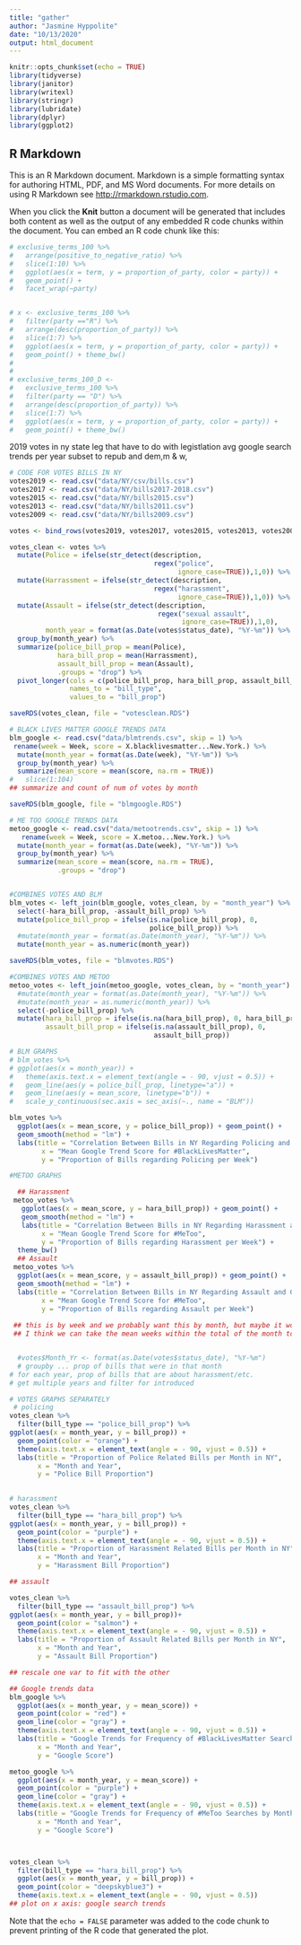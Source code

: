 ```yaml
---
title: "gather"
author: "Jasmine Hyppolite"
date: "10/13/2020"
output: html_document
---
```


```r
knitr::opts_chunk$set(echo = TRUE)
library(tidyverse)
library(janitor)
library(writexl)
library(stringr)
library(lubridate)
library(dplyr)
library(ggplot2)
```

## R Markdown

This is an R Markdown document. Markdown is a simple formatting syntax for authoring HTML, PDF, and MS Word documents. For more details on using R Markdown see <http://rmarkdown.rstudio.com>.

When you click the **Knit** button a document will be generated that includes both content as well as the output of any embedded R code chunks within the document. You can embed an R code chunk like this:


```r

# exclusive_terms_100 %>%
#   arrange(positive_to_negative_ratio) %>%
#   slice(1:10) %>%
#   ggplot(aes(x = term, y = proportion_of_party, color = party)) + 
#   geom_point() +
#   facet_wrap(~party)


# x <- exclusive_terms_100 %>%
#   filter(party =="R") %>%
#   arrange(desc(proportion_of_party)) %>%
#   slice(1:7) %>%
#   ggplot(aes(x = term, y = proportion_of_party, color = party)) + 
#   geom_point() + theme_bw()
# 
# 
# exclusive_terms_100_D <-
#   exclusive_terms_100 %>%
#   filter(party == "D") %>%
#   arrange(desc(proportion_of_party)) %>%
#   slice(1:7) %>%
#   ggplot(aes(x = term, y = proportion_of_party, color = party)) + 
#   geom_point() + theme_bw()

```


2019 votes in ny state leg that have to do with legistlation 
avg google search trends per year 
subset to repub and dem,m & w, 

```r
# CODE FOR VOTES BILLS IN NY 
votes2019 <- read.csv("data/NY/csv/bills.csv")
votes2017 <- read.csv("data/NY/bills2017-2018.csv")
votes2015 <- read.csv("data/NY/bills2015.csv")
votes2013 <- read.csv("data/NY/bills2011.csv")
votes2009 <- read.csv("data/NY/bills2009.csv")

votes <- bind_rows(votes2019, votes2017, votes2015, votes2013, votes2009)

votes_clean <- votes %>%
  mutate(Police = ifelse(str_detect(description,
                                    regex("police",
                                          ignore_case=TRUE)),1,0)) %>%
  mutate(Harrassment = ifelse(str_detect(description,
                                    regex("harassment",
                                          ignore_case=TRUE)),1,0)) %>%
  mutate(Assault = ifelse(str_detect(description,
                                     regex("sexual assault",
                                           ignore_case=TRUE)),1,0),
         month_year = format(as.Date(votes$status_date), "%Y-%m")) %>% 
  group_by(month_year) %>%
  summarize(police_bill_prop = mean(Police),
            hara_bill_prop = mean(Harrassment),
            assault_bill_prop = mean(Assault),
            .groups = "drop") %>%
  pivot_longer(cols = c(police_bill_prop, hara_bill_prop, assault_bill_prop),
               names_to = "bill_type",
               values_to = "bill_prop")

saveRDS(votes_clean, file = "votesclean.RDS")


```

```r
# BLACK LIVES MATTER GOOGLE TRENDS DATA
blm_google <- read.csv("data/blmtrends.csv", skip = 1) %>%
 rename(week = Week, score = X.blacklivesmatter...New.York.) %>%
  mutate(month_year = format(as.Date(week), "%Y-%m")) %>%
  group_by(month_year) %>%
  summarize(mean_score = mean(score, na.rm = TRUE))
#   slice(1:104)
## summarize and count of num of votes by month 

saveRDS(blm_google, file = "blmgoogle.RDS")

# ME TOO GOOGLE TRENDS DATA
metoo_google <- read.csv("data/metootrends.csv", skip = 1) %>%
   rename(week = Week, score = X.metoo...New.York.) %>%
  mutate(month_year = format(as.Date(week), "%Y-%m")) %>%
  group_by(month_year) %>%
  summarize(mean_score = mean(score, na.rm = TRUE),
            .groups = "drop")


#COMBINES VOTES AND BLM
blm_votes <- left_join(blm_google, votes_clean, by = "month_year") %>%
  select(-hara_bill_prop, -assault_bill_prop) %>%
  mutate(police_bill_prop = ifelse(is.na(police_bill_prop), 0,
                                   police_bill_prop)) %>%
  #mutate(month_year = format(as.Date(month_year), "%Y-%m")) %>%
  mutate(month_year = as.numeric(month_year))

saveRDS(blm_votes, file = "blmvotes.RDS")

#COMBINES VOTES AND METOO
metoo_votes <- left_join(metoo_google, votes_clean, by = "month_year") %>%
  #mutate(month_year = format(as.Date(month_year), "%Y-%m")) %>%
  #mutate(month_year = as.numeric(month_year)) %>%
  select(-police_bill_prop) %>%
  mutate(hara_bill_prop = ifelse(is.na(hara_bill_prop), 0, hara_bill_prop),
         assault_bill_prop = ifelse(is.na(assault_bill_prop), 0,
                                    assault_bill_prop))
```


```r
# BLM GRAPHS
# blm_votes %>%
# ggplot(aes(x = month_year)) + 
#   theme(axis.text.x = element_text(angle = - 90, vjust = 0.5)) +
#   geom_line(aes(y = police_bill_prop, linetype="a")) +
#   geom_line(aes(y = mean_score, linetype="b")) +
#   scale_y_continuous(sec.axis = sec_axis(~., name = "BLM"))

blm_votes %>%
  ggplot(aes(x = mean_score, y = police_bill_prop)) + geom_point() + 
  geom_smooth(method = "lm") + 
  labs(title = "Correlation Between Bills in NY Regarding Policing and Google Trend Scores",
        x = "Mean Google Trend Score for #BlackLivesMatter",
        y = "Proportion of Bills regarding Policing per Week")
```

```r
#METOO GRAPHS

  ## Harassment
 metoo_votes %>%
   ggplot(aes(x = mean_score, y = hara_bill_prop)) + geom_point() + 
   geom_smooth(method = "lm") + 
   labs(title = "Correlation Between Bills in NY Regarding Harassment and Google Trend Scores",
        x = "Mean Google Trend Score for #MeToo",
        y = "Proportion of Bills regarding Harassment per Week") +
  theme_bw()
  ## Assault
 metoo_votes %>%
  ggplot(aes(x = mean_score, y = assault_bill_prop)) + geom_point() + 
  geom_smooth(method = "lm") + 
  labs(title = "Correlation Between Bills in NY Regarding Assault and Google Trend Scores",
        x = "Mean Google Trend Score for #MeToo",
        y = "Proportion of Bills regarding Assault per Week")
 
 ## this is by week and we probably want this by month, but maybe it would be good to have by week??
 ## I think we can take the mean weeks within the total of the month to not lose any data


  #votes$Month_Yr <- format(as.Date(votes$status_date), "%Y-%m")
  # groupby ... prop of bills that were in that month 
# for each year, prop of bills that are about harassment/etc. 
# get multiple years and filter for introduced 
```

```r
# VOTES GRAPHS SEPARATELY 
 # policing 
votes_clean %>%
  filter(bill_type == "police_bill_prop") %>%
ggplot(aes(x = month_year, y = bill_prop)) + 
  geom_point(color = "orange") +
  theme(axis.text.x = element_text(angle = - 90, vjust = 0.5)) +
  labs(title = "Proportion of Police Related Bills per Month in NY",
       x = "Month and Year",
       y = "Police Bill Proportion")
   

# harassment
votes_clean %>%
  filter(bill_type == "hara_bill_prop") %>%
ggplot(aes(x = month_year, y = bill_prop)) + 
  geom_point(color = "purple") +
  theme(axis.text.x = element_text(angle = - 90, vjust = 0.5)) + 
  labs(title = "Proportion of Harassment Related Bills per Month in NY",
       x = "Month and Year",
       y = "Harassment Bill Proportion") 

## assault

votes_clean %>%
  filter(bill_type == "assault_bill_prop") %>%
ggplot(aes(x = month_year, y = bill_prop))+ 
  geom_point(color = "salmon") +
  theme(axis.text.x = element_text(angle = - 90, vjust = 0.5)) + 
  labs(title = "Proportion of Assault Related Bills per Month in NY",
       x = "Month and Year",
       y = "Assault Bill Proportion") 

## rescale one var to fit with the other 

## Google trends data
blm_google %>%
  ggplot(aes(x = month_year, y = mean_score)) + 
  geom_point(color = "red") + 
  geom_line(color = "gray") + 
  theme(axis.text.x = element_text(angle = - 90, vjust = 0.5)) + 
  labs(title = "Google Trends for Frequency of #BlackLivesMatter Searches by Month",
       x = "Month and Year",
       y = "Google Score") 

metoo_google %>%
  ggplot(aes(x = month_year, y = mean_score)) + 
  geom_point(color = "purple") + 
  geom_line(color = "gray") + 
  theme(axis.text.x = element_text(angle = - 90, vjust = 0.5)) + 
  labs(title = "Google Trends for Frequency of #MeToo Searches by Month",
       x = "Month and Year",
       y = "Google Score") 



votes_clean %>%
  filter(bill_type == "hara_bill_prop") %>%
  ggplot(aes(x = month_year, y = bill_prop)) + 
  geom_point(color = "deepskyblue3") + 
  theme(axis.text.x = element_text(angle = - 90, vjust = 0.5)) 
## plot on x axis: google search trends

```

Note that the `echo = FALSE` parameter was added to the code chunk to prevent printing of the R code that generated the plot.
